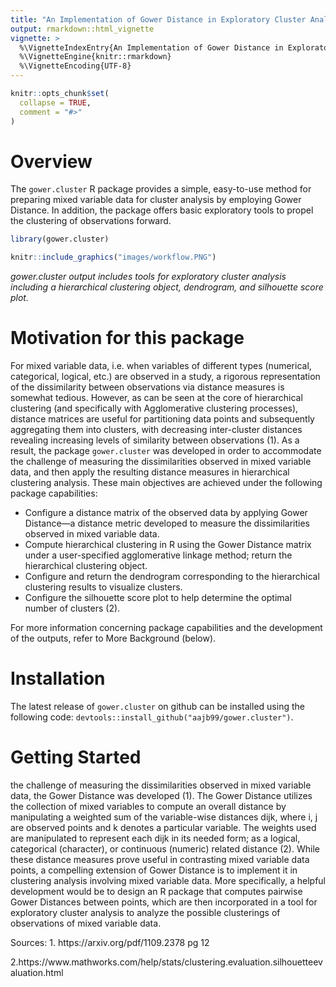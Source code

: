 ```yaml
---
title: "An Implementation of Gower Distance in Exploratory Cluster Analysis"
output: rmarkdown::html_vignette
vignette: >
  %\VignetteIndexEntry{An Implementation of Gower Distance in Exploratory Cluster Analysis}
  %\VignetteEngine{knitr::rmarkdown}
  %\VignetteEncoding{UTF-8}
---
```


```r
knitr::opts_chunk$set(
  collapse = TRUE,
  comment = "#>"
)
```


# Overview

The `gower.cluster` R package provides a simple, easy-to-use method for preparing mixed variable data for cluster analysis by employing Gower Distance. In addition, the package offers basic exploratory tools to propel the clustering of observations forward.

```r
library(gower.cluster)
```

```r

knitr::include_graphics("images/workflow.PNG")

```

*gower.cluster output includes tools for exploratory cluster analysis including a hierarchical clustering object, dendrogram, and silhouette score plot.*


# Motivation for this package

For mixed variable data, i.e. when variables of different types (numerical, categorical, logical, etc.) are observed in a study, a rigorous representation of the dissimilarity between observations via distance measures is somewhat tedious. However, as can be seen at the core of hierarchical clustering (and specifically with Agglomerative clustering processes), distance matrices are useful for partitioning data points and subsequently aggregating them into clusters, with decreasing inter-cluster distances revealing increasing levels of similarity between observations (1). As a result, the package `gower.cluster` was developed in order to accommodate the challenge of measuring the dissimilarities observed in mixed variable data, and then apply the resulting distance measures in hierarchical clustering analysis. These main objectives are achieved under the following package capabilities:

* Configure a distance matrix of the observed data by applying Gower Distance—a distance metric developed to measure the dissimilarities observed in mixed variable data.
* Compute hierarchical clustering in R using the Gower Distance matrix under a user-specified agglomerative linkage method; return the hierarchical clustering object.
* Configure and return the dendrogram corresponding to the hierarchical clustering results to visualize clusters.
* Configure the silhouette score plot to help determine the optimal number of clusters (2).

For more information concerning package capabilities and the development of the outputs, refer to More Background (below).


# Installation

The latest release of `gower.cluster` on github can be installed using the following code:
`devtools::install_github("aajb99/gower.cluster")`.


# Getting Started











the challenge of measuring the dissimilarities observed in mixed variable data, the Gower Distance was
developed (1). The Gower Distance utilizes the collection of mixed variables to compute an
overall distance by manipulating a weighted sum of the variable-wise distances dijk, where i, j
are observed points and k denotes a particular variable. The weights used are manipulated
to represent each dijk in its needed form; as a logical, categorical (character), or continuous
(numeric) related distance (2). While these distance measures prove useful in contrasting
mixed variable data points, a compelling extension of Gower Distance is to implement it in
clustering analysis involving mixed variable data. More specifically, a helpful development
would be to design an R package that computes pairwise Gower Distances between points,
which are then incorporated in a tool for exploratory cluster analysis to analyze the possible
clusterings of observations of mixed variable data.



Sources:
1. https://arxiv.org/pdf/1109.2378 pg 12

2.https://www.mathworks.com/help/stats/clustering.evaluation.silhouetteevaluation.html











